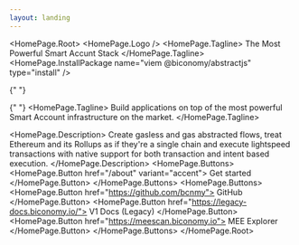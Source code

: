 ```yaml
---
layout: landing
---
```



<HomePage.Root>
  <HomePage.Logo />
  <HomePage.Tagline>
    The Most Powerful Smart Accunt Stack
  </HomePage.Tagline>
  <HomePage.InstallPackage name="viem @biconomy/abstractjs" type="install" />

{" "}

{" "}
<HomePage.Tagline>
  Build applications on top of the most powerful Smart Account infrastructure on
  the market.
</HomePage.Tagline>

  <HomePage.Description>
    Create gasless and gas abstracted flows, treat Ethereum and its
    Rollups as if they're a single chain and execute lightspeed transactions with
    native support for both transaction and intent based execution.
  </HomePage.Description>
  <HomePage.Buttons>
    <HomePage.Button href="/about" variant="accent">
      Get started
    </HomePage.Button>
  </HomePage.Buttons>
  <HomePage.Buttons>
<HomePage.Button href="https://github.com/bcnmy">
      GitHub
    </HomePage.Button>
    <HomePage.Button href="https://legacy-docs.biconomy.io/">
      V1 Docs (Legacy)
    </HomePage.Button>
    <HomePage.Button href="https://meescan.biconomy.io">
      MEE Explorer
    </HomePage.Button>
  </HomePage.Buttons>
</HomePage.Root>
